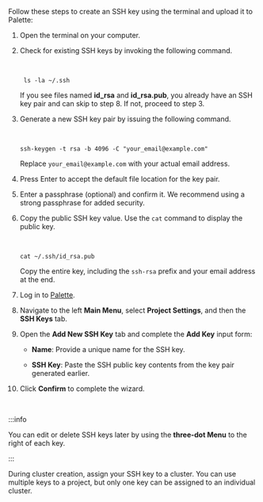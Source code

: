 Follow these steps to create an SSH key using the terminal and upload it to Palette:

1. Open the terminal on your computer.

2. Check for existing SSH keys by invoking the following command.

   <br />

   ```shell
    ls -la ~/.ssh
   ```

   If you see files named **id_rsa** and **id_rsa.pub**, you already have an SSH key pair and can skip to step 8. If
   not, proceed to step 3.

3. Generate a new SSH key pair by issuing the following command.

   <br />

   ```shell
   ssh-keygen -t rsa -b 4096 -C "your_email@example.com"
   ```

   Replace `your_email@example.com` with your actual email address.

4. Press Enter to accept the default file location for the key pair.

5. Enter a passphrase (optional) and confirm it. We recommend using a strong passphrase for added security.

6. Copy the public SSH key value. Use the `cat` command to display the public key.

   <br />

   ```shell
   cat ~/.ssh/id_rsa.pub
   ```

   Copy the entire key, including the `ssh-rsa` prefix and your email address at the end.

7. Log in to [Palette](https://console.spectrocloud.com).

8. Navigate to the left **Main Menu**, select **Project Settings**, and then the **SSH Keys** tab.

9. Open the **Add New SSH Key** tab and complete the **Add Key** input form:

   - **Name**: Provide a unique name for the SSH key.

   - **SSH Key**: Paste the SSH public key contents from the key pair generated earlier.

10. Click **Confirm** to complete the wizard.

<br />

:::info

You can edit or delete SSH keys later by using the **three-dot Menu** to the right of each key.

:::

During cluster creation, assign your SSH key to a cluster. You can use multiple keys to a project, but only one key can
be assigned to an individual cluster.
